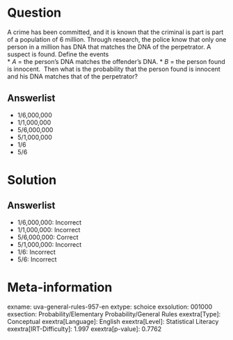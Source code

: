Question
========

A crime has been committed, and it is known that the criminal is part is part of a population of 6 million. Through research, the police know that only one person in a million has DNA that matches the DNA of the perpetrator. A suspect is found. Define the events \
* *A* = the person's DNA matches the offender's DNA.
* *B* = the person found is innocent. \ Then what is the probability that the person found is innocent and his DNA matches that of the perpetrator?

Answerlist
----------

* 1/6,000,000
* 1/1,000,000
* 5/6,000,000
* 5/1,000,000
* 1/6
* 5/6

Solution
========

Answerlist
----------

* 1/6,000,000: Incorrect
* 1/1,000,000: Incorrect
* 5/6,000,000: Correct
* 5/1,000,000: Incorrect
* 1/6: Incorrect
* 5/6: Incorrect

Meta-information
================
exname: uva-general-rules-957-en
extype: schoice
exsolution: 001000
exsection: Probability/Elementary Probability/General Rules
exextra[Type]: Conceptual
exextra[Language]: English
exextra[Level]: Statistical Literacy
exextra[IRT-Difficulty]: 1.997
exextra[p-value]: 0.7762

